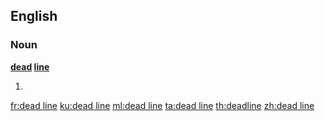 ==English==

===Noun===
'''[[dead]] [[line]]'''
# {{misspelling of|deadline|lang=en}}

[[fr:dead line]]
[[ku:dead line]]
[[ml:dead line]]
[[ta:dead line]]
[[th:deadline]]
[[zh:dead line]]